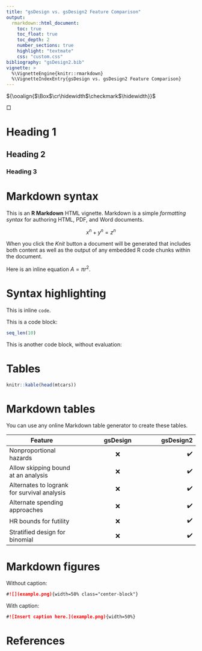 ```yaml
---
title: "gsDesign vs. gsDesign2 Feature Comparison"
output:
  rmarkdown::html_document:
    toc: true
    toc_float: true
    toc_depth: 2
    number_sections: true
    highlight: "textmate"
    css: "custom.css"
bibliography: "gsDesign2.bib"
vignette: >
  %\VignetteEngine{knitr::rmarkdown}
  %\VignetteIndexEntry{gsDesign vs. gsDesign2 Feature Comparison}
---
```



\newcommand{\boxedcheckmark}
  {{\ooalign{$\Box$\cr\hidewidth$\checkmark$\hidewidth}}}
  
  
$\boxedcheckmark$

$\Box$



# Heading 1

## Heading 2

### Heading 3

# Markdown syntax

This is an **R Markdown** HTML vignette. Markdown is a simple _formatting syntax_
for authoring HTML, PDF, and Word documents.

$$x^n + y^n = z^n$$

When you click the _Knit_ button a document will be generated that includes both
content as well as the output of any embedded R code chunks within the document.

Here is an inline equation $A = \pi r^2$.

# Syntax highlighting

This is inline `code`.

This is a code block:

```r
seq_len(10)
```

This is another code block, without evaluation:


# Tables

```r
knitr::kable(head(mtcars))
```



# Markdown tables

You can use any online Markdown table generator to create these tables.

| Feature                          | gsDesign         | gsDesign2  |
| -------------                    |:-------------:   | -----:     |
| Nonproportional hazards          |  ❌ |                  ✔️   |  
| Allow skipping bound at an analysis  |  ❌ |                  ✔️   |  
| Alternates to logrank for survival analysis |  ❌ |                  ✔️   |  
| Alternate spending approaches    |  ❌ |                  ✔️   |  
| HR bounds for futility           |  ❌ |                  ✔️   |  
| Stratified design for binomial   |  ❌ |                  ✔️   |  

# Markdown figures

Without caption:

```markdown
#![](example.png){width=50% class="center-block"}
```

With caption:

```markdown
#![Insert caption here.](example.png){width=50%}
```

# References
